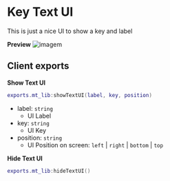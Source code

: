 # Key Text UI
This is just a nice UI to show a key and label

**Preview**
![imagem](https://github.com/user-attachments/assets/8a0a8e1c-6e55-4f6f-bea8-1a5e1292dccf)

## Client exports
**Show Text UI**
```lua copy
exports.mt_lib:showTextUI(label, key, position)
```
- label: `string`
    - UI Label
- key: `string`
    - UI Key
- position: `string`
    - UI Position on screen: `left` | `right` | `bottom` | `top`

**Hide Text UI**
```lua copy
exports.mt_lib:hideTextUI()
```